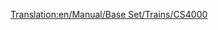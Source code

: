 [[Translation:en/Manual/Base Set/Trains/CS4000]]
{{it/Manuale/Set base/Treni/StatLocomotive|Image=[[File:en/Manual/Base Set/Trains/Cs4000.png]]
|Name=CS4000
|Costo=53.906
|Velocità=96
|Peso=150 
|Potenza=2.983
|Sforzo=44.458 
|Kn=436
|Annuale=4.112
|Progettata=1961
|Vita=20
|Clima=
*Subartico
*Subtropicale 
|Descrizione=La CS4000 è molto potente nonostante la bassa velocità, quindi è più adatta per i treni merci pesanti.
|Real-life=La CS4000 ricorda le [https://www.wikipedia.org/wiki/Krauss-Maffei_ML_4000_C'C' Krauss-Maffei ML-4000]. CS stà per [https://www.wikipedia.org/wiki/it:Chris Sawyer Chris Sawyer].
}}